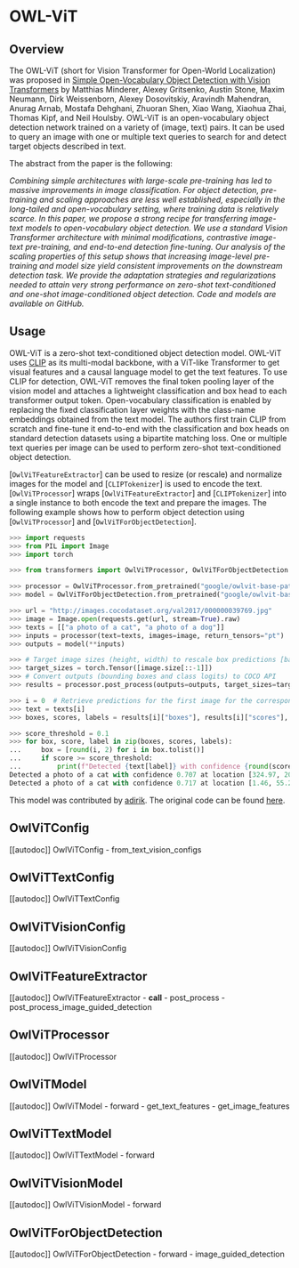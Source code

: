 <!--Copyright 2022 The HuggingFace Team. All rights reserved.

Licensed under the Apache License, Version 2.0 (the "License"); you may not use this file except in compliance with
the License. You may obtain a copy of the License at

http://www.apache.org/licenses/LICENSE-2.0

Unless required by applicable law or agreed to in writing, software distributed under the License is distributed on
an "AS IS" BASIS, WITHOUT WARRANTIES OR CONDITIONS OF ANY KIND, either express or implied. See the License for the
specific language governing permissions and limitations under the License.
-->

# OWL-ViT

## Overview

The OWL-ViT (short for Vision Transformer for Open-World Localization) was proposed in [Simple Open-Vocabulary Object Detection with Vision Transformers](https://arxiv.org/abs/2205.06230) by Matthias Minderer, Alexey Gritsenko, Austin Stone, Maxim Neumann, Dirk Weissenborn, Alexey Dosovitskiy, Aravindh Mahendran, Anurag Arnab, Mostafa Dehghani, Zhuoran Shen, Xiao Wang, Xiaohua Zhai, Thomas Kipf, and Neil Houlsby. OWL-ViT is an open-vocabulary object detection network trained on a variety of (image, text) pairs. It can be used to query an image with one or multiple text queries to search for and detect target objects described in text.

The abstract from the paper is the following:

*Combining simple architectures with large-scale pre-training has led to massive improvements in image classification. For object detection, pre-training and scaling approaches are less well established, especially in the long-tailed and open-vocabulary setting, where training data is relatively scarce. In this paper, we propose a strong recipe for transferring image-text models to open-vocabulary object detection. We use a standard Vision Transformer architecture with minimal modifications, contrastive image-text pre-training, and end-to-end detection fine-tuning. Our analysis of the scaling properties of this setup shows that increasing image-level pre-training and model size yield consistent improvements on the downstream detection task. We provide the adaptation strategies and regularizations needed to attain very strong performance on zero-shot text-conditioned and one-shot image-conditioned object detection. Code and models are available on GitHub.*

## Usage

OWL-ViT is a zero-shot text-conditioned object detection model. OWL-ViT uses [CLIP](clip) as its multi-modal backbone, with a ViT-like Transformer to get visual features and a causal language model to get the text features. To use CLIP for detection, OWL-ViT removes the final token pooling layer of the vision model and attaches a lightweight classification and box head to each transformer output token. Open-vocabulary classification is enabled by replacing the fixed classification layer weights with the class-name embeddings obtained from the text model. The authors first train CLIP from scratch and fine-tune it end-to-end with the classification and box heads on standard detection datasets using a bipartite matching loss. One or multiple text queries per image can be used to perform zero-shot text-conditioned object detection. 

[`OwlViTFeatureExtractor`] can be used to resize (or rescale) and normalize images for the model and [`CLIPTokenizer`] is used to encode the text. [`OwlViTProcessor`] wraps [`OwlViTFeatureExtractor`] and [`CLIPTokenizer`] into a single instance to both encode the text and prepare the images. The following example shows how to perform object detection using [`OwlViTProcessor`] and [`OwlViTForObjectDetection`].


```python
>>> import requests
>>> from PIL import Image
>>> import torch

>>> from transformers import OwlViTProcessor, OwlViTForObjectDetection

>>> processor = OwlViTProcessor.from_pretrained("google/owlvit-base-patch32")
>>> model = OwlViTForObjectDetection.from_pretrained("google/owlvit-base-patch32")

>>> url = "http://images.cocodataset.org/val2017/000000039769.jpg"
>>> image = Image.open(requests.get(url, stream=True).raw)
>>> texts = [["a photo of a cat", "a photo of a dog"]]
>>> inputs = processor(text=texts, images=image, return_tensors="pt")
>>> outputs = model(**inputs)

>>> # Target image sizes (height, width) to rescale box predictions [batch_size, 2]
>>> target_sizes = torch.Tensor([image.size[::-1]])
>>> # Convert outputs (bounding boxes and class logits) to COCO API
>>> results = processor.post_process(outputs=outputs, target_sizes=target_sizes)

>>> i = 0  # Retrieve predictions for the first image for the corresponding text queries
>>> text = texts[i]
>>> boxes, scores, labels = results[i]["boxes"], results[i]["scores"], results[i]["labels"]

>>> score_threshold = 0.1
>>> for box, score, label in zip(boxes, scores, labels):
...     box = [round(i, 2) for i in box.tolist()]
...     if score >= score_threshold:
...         print(f"Detected {text[label]} with confidence {round(score.item(), 3)} at location {box}")
Detected a photo of a cat with confidence 0.707 at location [324.97, 20.44, 640.58, 373.29]
Detected a photo of a cat with confidence 0.717 at location [1.46, 55.26, 315.55, 472.17]
```

This model was contributed by [adirik](https://huggingface.co/adirik). The original code can be found [here](https://github.com/google-research/scenic/tree/main/scenic/projects/owl_vit).

## OwlViTConfig

[[autodoc]] OwlViTConfig
    - from_text_vision_configs

## OwlViTTextConfig

[[autodoc]] OwlViTTextConfig

## OwlViTVisionConfig

[[autodoc]] OwlViTVisionConfig

## OwlViTFeatureExtractor

[[autodoc]] OwlViTFeatureExtractor
    - __call__
    - post_process
    - post_process_image_guided_detection

## OwlViTProcessor

[[autodoc]] OwlViTProcessor

## OwlViTModel

[[autodoc]] OwlViTModel
    - forward
    - get_text_features
    - get_image_features

## OwlViTTextModel

[[autodoc]] OwlViTTextModel
    - forward

## OwlViTVisionModel

[[autodoc]] OwlViTVisionModel
    - forward

## OwlViTForObjectDetection

[[autodoc]] OwlViTForObjectDetection
    - forward
    - image_guided_detection
